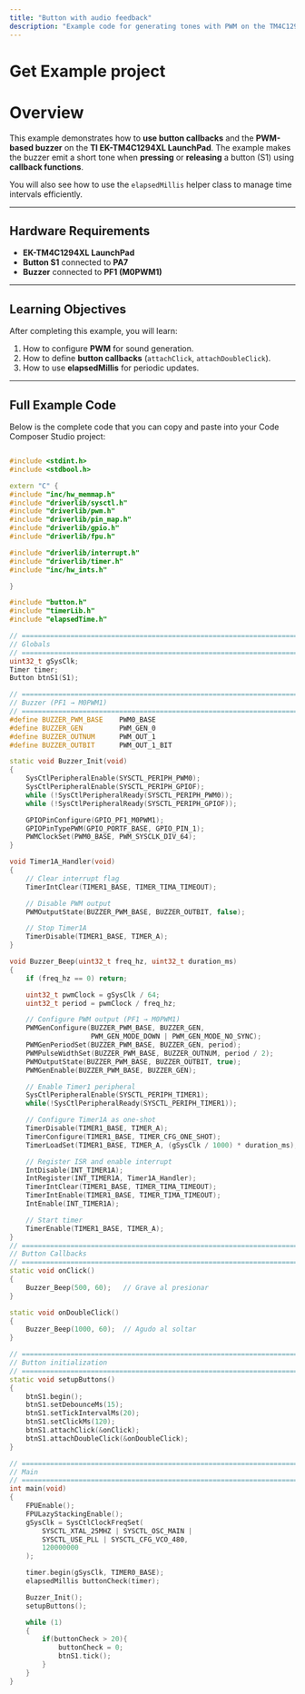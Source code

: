 ```yaml
---
title: "Button with audio feedback"
description: "Example code for generating tones with PWM on the TM4C1294XL LaunchPad when pressing and releasing buttons."
---
```


# Get Example project
<CardGrid>

<LinkCard
  title="Download example project"
  description="Complete Code Composer Studio project for button-controlled PWM buzzer on the TM4C1294XL LaunchPad."
  href="/assets/example_projects/buzzer_example.zip"
  icon="right-arrow"
  rel="noopener noreferrer"
/>

<LinkCard
      title="Workspace setup for CCS"
  description="Instructions to set up the CCS workspace for running the example project."
      href="/guides/openworkspace/"
  icon="right-arrow"
  target="_blank"
  rel="noopener noreferrer"
/>
</CardGrid>

# Overview

This example demonstrates how to **use button callbacks** and the **PWM-based buzzer** on the **TI EK-TM4C1294XL LaunchPad**. The example makes the buzzer emit a short tone when **pressing** or **releasing** a button (S1) using **callback functions**.

You will also see how to use the `elapsedMillis` helper class to manage time intervals efficiently.

---

## Hardware Requirements

- **EK-TM4C1294XL LaunchPad**
- **Button S1** connected to **PA7**
- **Buzzer** connected to **PF1 (M0PWM1)**

---

## Learning Objectives

After completing this example, you will learn:

1. How to configure **PWM** for sound generation.
2. How to define **button callbacks** (`attachClick`, `attachDoubleClick`).
3. How to use **elapsedMillis** for periodic updates.

---

## Full Example Code

Below is the complete code that you can copy and paste into your Code Composer Studio project:

```cpp

#include <stdint.h>
#include <stdbool.h>

extern "C" {
#include "inc/hw_memmap.h"
#include "driverlib/sysctl.h"
#include "driverlib/pwm.h"
#include "driverlib/pin_map.h"
#include "driverlib/gpio.h"
#include "driverlib/fpu.h"

#include "driverlib/interrupt.h"
#include "driverlib/timer.h"
#include "inc/hw_ints.h"

}

#include "button.h"
#include "timerLib.h"
#include "elapsedTime.h"

// ============================================================================
// Globals
// ============================================================================
uint32_t gSysClk;
Timer timer;
Button btnS1(S1);

// ============================================================================
// Buzzer (PF1 → M0PWM1)
// ============================================================================
#define BUZZER_PWM_BASE    PWM0_BASE
#define BUZZER_GEN         PWM_GEN_0
#define BUZZER_OUTNUM      PWM_OUT_1
#define BUZZER_OUTBIT      PWM_OUT_1_BIT

static void Buzzer_Init(void)
{
    SysCtlPeripheralEnable(SYSCTL_PERIPH_PWM0);
    SysCtlPeripheralEnable(SYSCTL_PERIPH_GPIOF);
    while (!SysCtlPeripheralReady(SYSCTL_PERIPH_PWM0));
    while (!SysCtlPeripheralReady(SYSCTL_PERIPH_GPIOF));

    GPIOPinConfigure(GPIO_PF1_M0PWM1);
    GPIOPinTypePWM(GPIO_PORTF_BASE, GPIO_PIN_1);
    PWMClockSet(PWM0_BASE, PWM_SYSCLK_DIV_64);
}

void Timer1A_Handler(void)
{
    // Clear interrupt flag
    TimerIntClear(TIMER1_BASE, TIMER_TIMA_TIMEOUT);

    // Disable PWM output
    PWMOutputState(BUZZER_PWM_BASE, BUZZER_OUTBIT, false);

    // Stop Timer1A
    TimerDisable(TIMER1_BASE, TIMER_A);
}

void Buzzer_Beep(uint32_t freq_hz, uint32_t duration_ms)
{
    if (freq_hz == 0) return;

    uint32_t pwmClock = gSysClk / 64;
    uint32_t period = pwmClock / freq_hz;

    // Configure PWM output (PF1 → M0PWM1)
    PWMGenConfigure(BUZZER_PWM_BASE, BUZZER_GEN,
                    PWM_GEN_MODE_DOWN | PWM_GEN_MODE_NO_SYNC);
    PWMGenPeriodSet(BUZZER_PWM_BASE, BUZZER_GEN, period);
    PWMPulseWidthSet(BUZZER_PWM_BASE, BUZZER_OUTNUM, period / 2);
    PWMOutputState(BUZZER_PWM_BASE, BUZZER_OUTBIT, true);
    PWMGenEnable(BUZZER_PWM_BASE, BUZZER_GEN);

    // Enable Timer1 peripheral
    SysCtlPeripheralEnable(SYSCTL_PERIPH_TIMER1);
    while(!SysCtlPeripheralReady(SYSCTL_PERIPH_TIMER1));

    // Configure Timer1A as one-shot
    TimerDisable(TIMER1_BASE, TIMER_A);
    TimerConfigure(TIMER1_BASE, TIMER_CFG_ONE_SHOT);
    TimerLoadSet(TIMER1_BASE, TIMER_A, (gSysClk / 1000) * duration_ms);

    // Register ISR and enable interrupt
    IntDisable(INT_TIMER1A);
    IntRegister(INT_TIMER1A, Timer1A_Handler);
    TimerIntClear(TIMER1_BASE, TIMER_TIMA_TIMEOUT);
    TimerIntEnable(TIMER1_BASE, TIMER_TIMA_TIMEOUT);
    IntEnable(INT_TIMER1A);

    // Start timer
    TimerEnable(TIMER1_BASE, TIMER_A);
}
// ============================================================================
// Button Callbacks
// ============================================================================
static void onClick()
{
    Buzzer_Beep(500, 60);   // Grave al presionar
}

static void onDoubleClick()
{
    Buzzer_Beep(1000, 60);  // Agudo al soltar
}

// ============================================================================
// Button initialization
// ============================================================================
static void setupButtons()
{
    btnS1.begin();
    btnS1.setDebounceMs(15);
    btnS1.setTickIntervalMs(20);
    btnS1.setClickMs(120);
    btnS1.attachClick(&onClick);
    btnS1.attachDoubleClick(&onDoubleClick);
}

// ============================================================================
// Main
// ============================================================================
int main(void)
{
    FPUEnable();
    FPULazyStackingEnable();
    gSysClk = SysCtlClockFreqSet(
        SYSCTL_XTAL_25MHZ | SYSCTL_OSC_MAIN |
        SYSCTL_USE_PLL | SYSCTL_CFG_VCO_480,
        120000000
    );

    timer.begin(gSysClk, TIMER0_BASE);
    elapsedMillis buttonCheck(timer);

    Buzzer_Init();
    setupButtons();

    while (1)
    {
        if(buttonCheck > 20){
            buttonCheck = 0;
            btnS1.tick();
        }
    }
}

```